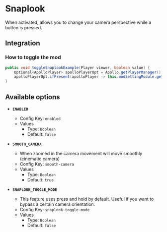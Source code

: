 # Snaplook

When activated, allows you to change your camera perspective while a button is pressed.

## Integration

### How to toggle the mod

```java
public void toggleSnaplookExample(Player viewer, boolean value) {
    Optional<ApolloPlayer> apolloPlayerOpt = Apollo.getPlayerManager().getPlayer(viewer.getUniqueId());
    apolloPlayerOpt.ifPresent(apolloPlayer -> this.modSettingModule.getOptions().set(apolloPlayer, ModSnaplook.ENABLED, value));
}
```

## Available options

- __`ENABLED`__
    - Config Key: `enabled`
    - Values
        - Type: `Boolean`
        - Default: `false`

- __`SMOOTH_CAMERA`__
    - When zoomed in the camera movement will move smoothly (cinematic camera)
    - Config Key: `smooth-camera`
    - Values
        - Type: `Boolean`
        - Default: `true`

- __`SNAPLOOK_TOGGLE_MODE`__
    - This feature uses press and hold by default. Useful if you want to bypass a certain camera orientation.
    - Config Key: `snaplook-toggle-mode`
    - Values
        - Type: `Boolean`
        - Default: `false`


